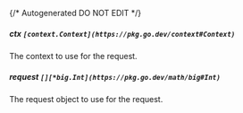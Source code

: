 {/* Autogenerated DO NOT EDIT  */}
##### **ctx** `[context.Context](https://pkg.go.dev/context#Context)`
The context to use for the request.

##### **request** `[][*big.Int](https://pkg.go.dev/math/big#Int)`
The request object to use for the request.

